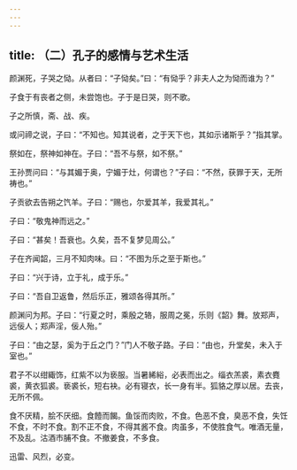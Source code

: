 ```yaml
---
---
---
```

title: （二）孔子的感情与艺术生活
---




颜渊死，子哭之恸。从者曰：“子恸矣。”曰：“有恸乎？非夫人之为恸而谁为？”

子食于有丧者之侧，未尝饱也。子于是日哭，则不歌。

子之所慎，斋、战、疾。

或问禘之说，子曰：“不知也。知其说者，之于天下也，其如示诸斯乎？”指其掌。

祭如在，祭神如神在。子曰：“吾不与祭，如不祭。”

王孙贾问曰：“与其媚于奥，宁媚于灶，何谓也？”子曰：“不然，获罪于天，无所祷也。”

子贡欲去告朔之饩羊。子曰：“赐也，尔爱其羊，我爱其礼。”

子曰：“敬鬼神而远之。”

子曰：“甚矣！吾衰也。久矣，吾不复梦见周公。”

子在齐闻韶，三月不知肉味。曰：“不图为乐之至于斯也。”

子曰：“兴于诗，立于礼，成于乐。”

子曰：“吾自卫返鲁，然后乐正，雅颂各得其所。”

颜渊问为邦。子曰：“行夏之时，乘殷之辂，服周之冕，乐则《韶》舞。放郑声，远佞人；郑声淫，佞人殆。”

子曰：“由之瑟，奚为于丘之门？”门人不敬子路。子曰：“由也，升堂矣，未入于室也。”

君子不以绀緅饰，红紫不以为亵服。当暑絺綌，必表而出之。缁衣羔裘，素衣麑裘，黄衣狐裘。亵裘长，短右袂。必有寝衣，长一身有半。狐貉之厚以居。去丧，无所不佩。

食不厌精，脍不厌细。食饐而餲。鱼馁而肉败，不食。色恶不食，臭恶不食，失饪不食，不时不食。割不正不食，不得其酱不食。肉虽多，不使胜食气。唯酒无量，不及乱。沽酒市脯不食。不撤姜食，不多食。

迅雷、风烈，必变。